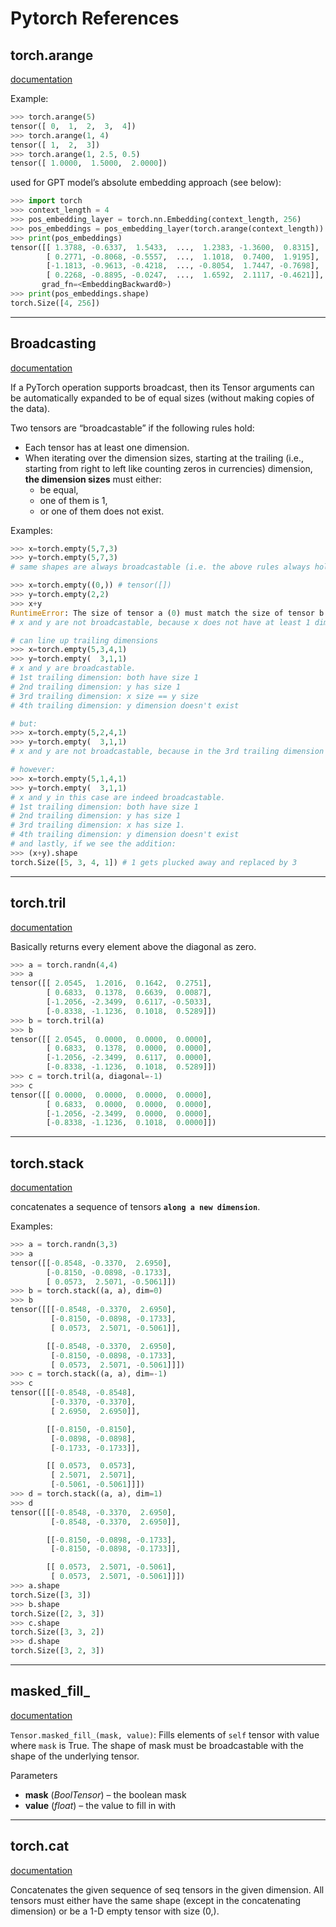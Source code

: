 # Pytorch References

## torch.arange
[documentation](https://pytorch.org/docs/stable/generated/torch.arange.html)

Example:
```python
>>> torch.arange(5)
tensor([ 0,  1,  2,  3,  4])
>>> torch.arange(1, 4)
tensor([ 1,  2,  3])
>>> torch.arange(1, 2.5, 0.5)
tensor([ 1.0000,  1.5000,  2.0000])
```

used for GPT model’s absolute embedding approach (see below):
```python
>>> import torch
>>> context_length = 4
>>> pos_embedding_layer = torch.nn.Embedding(context_length, 256)
>>> pos_embeddings = pos_embedding_layer(torch.arange(context_length))
>>> print(pos_embeddings)
tensor([[ 1.3788, -0.6337,  1.5433,  ...,  1.2383, -1.3600,  0.8315],
        [ 0.2771, -0.8068, -0.5557,  ...,  1.1018,  0.7400,  1.9195],
        [-1.1813, -0.9613, -0.4218,  ..., -0.8054,  1.7447, -0.7698],
        [ 0.2268, -0.8895, -0.0247,  ...,  1.6592,  2.1117, -0.4621]],
       grad_fn=<EmbeddingBackward0>)
>>> print(pos_embeddings.shape)
torch.Size([4, 256])
```

---

## Broadcasting

[documentation](https://pytorch.org/docs/stable/notes/broadcasting.html)

If a PyTorch operation supports broadcast, then its Tensor arguments can be automatically expanded to be of equal sizes (without making copies of the data).

Two tensors are “broadcastable” if the following rules hold:
- Each tensor has at least one dimension.
- When iterating over the dimension sizes, starting at the trailing (i.e., starting from right to left like counting zeros in currencies) dimension, **the dimension sizes** must either:
	- be equal,
	- one of them is 1,
	- or one of them does not exist.

Examples:
```python
>>> x=torch.empty(5,7,3)
>>> y=torch.empty(5,7,3)
# same shapes are always broadcastable (i.e. the above rules always hold)

>>> x=torch.empty((0,)) # tensor([])
>>> y=torch.empty(2,2)
>>> x+y
RuntimeError: The size of tensor a (0) must match the size of tensor b (2) at non-singleton dimension 1
# x and y are not broadcastable, because x does not have at least 1 dimension

# can line up trailing dimensions
>>> x=torch.empty(5,3,4,1)
>>> y=torch.empty(  3,1,1)
# x and y are broadcastable.
# 1st trailing dimension: both have size 1
# 2nd trailing dimension: y has size 1
# 3rd trailing dimension: x size == y size
# 4th trailing dimension: y dimension doesn't exist

# but:
>>> x=torch.empty(5,2,4,1)
>>> y=torch.empty(  3,1,1)
# x and y are not broadcastable, because in the 3rd trailing dimension 2 != 3

# however:
>>> x=torch.empty(5,1,4,1)
>>> y=torch.empty(  3,1,1)
# x and y in this case are indeed broadcastable.
# 1st trailing dimension: both have size 1
# 2nd trailing dimension: y has size 1
# 3rd trailing dimension: x has size 1.
# 4th trailing dimension: y dimension doesn't exist
# and lastly, if we see the addition:
>>> (x+y).shape
torch.Size([5, 3, 4, 1]) # 1 gets plucked away and replaced by 3
```

---

## torch.tril

[documentation](https://pytorch.org/docs/stable/generated/torch.tril.html)

Basically returns every element above the diagonal as zero.

```python
>>> a = torch.randn(4,4)
>>> a
tensor([[ 2.0545,  1.2016,  0.1642,  0.2751],
        [ 0.6833,  0.1378,  0.6639,  0.0087],
        [-1.2056, -2.3499,  0.6117, -0.5033],
        [-0.8338, -1.1236,  0.1018,  0.5289]])
>>> b = torch.tril(a)
>>> b
tensor([[ 2.0545,  0.0000,  0.0000,  0.0000],
        [ 0.6833,  0.1378,  0.0000,  0.0000],
        [-1.2056, -2.3499,  0.6117,  0.0000],
        [-0.8338, -1.1236,  0.1018,  0.5289]])
>>> c = torch.tril(a, diagonal=-1)
>>> c
tensor([[ 0.0000,  0.0000,  0.0000,  0.0000],
        [ 0.6833,  0.0000,  0.0000,  0.0000],
        [-1.2056, -2.3499,  0.0000,  0.0000],
        [-0.8338, -1.1236,  0.1018,  0.0000]])
```

---

## torch.stack

[documentation](https://pytorch.org/docs/stable/generated/torch.stack.html)

concatenates a sequence of tensors **`along a new dimension`**.

Examples:
```python
>>> a = torch.randn(3,3)
>>> a
tensor([[-0.8548, -0.3370,  2.6950],
        [-0.8150, -0.0898, -0.1733],
        [ 0.0573,  2.5071, -0.5061]])
>>> b = torch.stack((a, a), dim=0)
>>> b
tensor([[[-0.8548, -0.3370,  2.6950],
         [-0.8150, -0.0898, -0.1733],
         [ 0.0573,  2.5071, -0.5061]],

        [[-0.8548, -0.3370,  2.6950],
         [-0.8150, -0.0898, -0.1733],
         [ 0.0573,  2.5071, -0.5061]]])
>>> c = torch.stack((a, a), dim=-1)
>>> c
tensor([[[-0.8548, -0.8548],
         [-0.3370, -0.3370],
         [ 2.6950,  2.6950]],

        [[-0.8150, -0.8150],
         [-0.0898, -0.0898],
         [-0.1733, -0.1733]],

        [[ 0.0573,  0.0573],
         [ 2.5071,  2.5071],
         [-0.5061, -0.5061]]])
>>> d = torch.stack((a, a), dim=1)
>>> d
tensor([[[-0.8548, -0.3370,  2.6950],
         [-0.8548, -0.3370,  2.6950]],

        [[-0.8150, -0.0898, -0.1733],
         [-0.8150, -0.0898, -0.1733]],

        [[ 0.0573,  2.5071, -0.5061],
         [ 0.0573,  2.5071, -0.5061]]])
>>> a.shape
torch.Size([3, 3])
>>> b.shape
torch.Size([2, 3, 3])
>>> c.shape
torch.Size([3, 3, 2])
>>> d.shape
torch.Size([3, 2, 3])
```

---

## masked_fill_

[documentation](https://pytorch.org/docs/stable/generated/torch.Tensor.masked_fill_.html#torch.Tensor.masked_fill_)

`Tensor.masked_fill_(mask, value)`: Fills elements of `self` tensor with value where `mask` is True. The shape of mask must be broadcastable with the shape of the underlying tensor.

Parameters
- **mask** (_BoolTensor_) – the boolean mask
- **value** (_float_) – the value to fill in with

---

## torch.cat

[documentation](https://pytorch.org/docs/stable/generated/torch.cat.html)

Concatenates the given sequence of seq tensors in the given dimension. All tensors must either have the same shape (except in the concatenating dimension) or be a 1-D empty tensor with size (0,).
